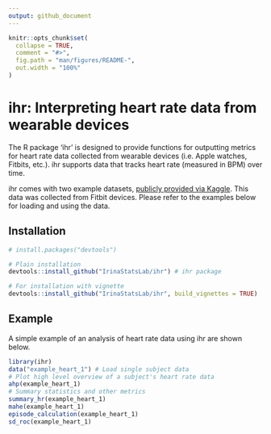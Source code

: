 ```yaml
---
output: github_document
---
```

<!-- README.md is generated from README.Rmd. Please edit that file -->

```r
knitr::opts_chunk$set(
  collapse = TRUE,
  comment = "#>",
  fig.path = "man/figures/README-",
  out.width = "100%"
)
```

ihr: Interpreting heart rate data from wearable devices
====================================================================

The R package 'ihr' is designed to provide functions for outputting metrics for heart rate data collected from wearable devices (i.e. Apple watches, Fitbits, etc.). ihr supports data that tracks heart rate (measured in BPM) over time.

ihr comes with two example datasets, [publicly provided via Kaggle](https://www.kaggle.com/datasets/arashnic/fitbit/versions/1). This data was collected from Fitbit devices. Please refer to the examples below for loading and using the data.

Installation
------------
```r
# install.packages("devtools")

# Plain installation
devtools::install_github("IrinaStatsLab/ihr") # ihr package

# For installation with vignette
devtools::install_github("IrinaStatsLab/ihr", build_vignettes = TRUE)
```

Example
-------
A simple example of an analysis of heart rate data using ihr are shown below.

```r
library(ihr)
data("example_heart_1") # Load single subject data
# Plot high level overview of a subject's heart rate data
ahp(example_heart_1)
# Summary statistics and other metrics
summary_hr(example_heart_1)
mahe(example_heart_1)
episode_calculation(example_heart_1)
sd_roc(example_heart_1)
```

